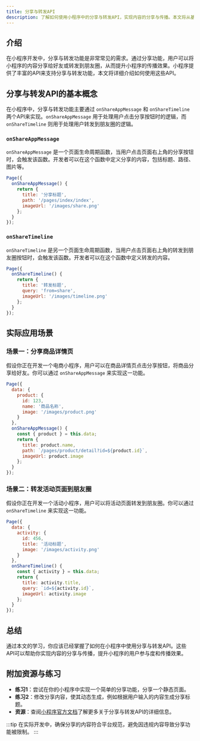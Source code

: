 ```yaml
---
title: 分享与转发API
description: 了解如何使用小程序中的分享与转发API，实现内容的分享与传播。本文将从基础概念到实际应用，逐步讲解如何在小程序中实现分享功能。
---
```


## 介绍

在小程序开发中，分享与转发功能是非常常见的需求。通过分享功能，用户可以将小程序的内容分享给好友或转发到朋友圈，从而提升小程序的传播效果。小程序提供了丰富的API来支持分享与转发功能，本文将详细介绍如何使用这些API。

## 分享与转发API的基本概念

在小程序中，分享与转发功能主要通过 `onShareAppMessage` 和 `onShareTimeline` 两个API来实现。`onShareAppMessage` 用于处理用户点击分享按钮时的逻辑，而 `onShareTimeline` 则用于处理用户转发到朋友圈的逻辑。

### `onShareAppMessage`

`onShareAppMessage` 是一个页面生命周期函数，当用户点击页面右上角的分享按钮时，会触发该函数。开发者可以在这个函数中定义分享的内容，包括标题、路径、图片等。

```javascript
Page({
  onShareAppMessage() {
    return {
      title: '分享标题',
      path: '/pages/index/index',
      imageUrl: '/images/share.png'
    };
  }
});
```

### `onShareTimeline`

`onShareTimeline` 是另一个页面生命周期函数，当用户点击页面右上角的转发到朋友圈按钮时，会触发该函数。开发者可以在这个函数中定义转发的内容。

```javascript
Page({
  onShareTimeline() {
    return {
      title: '转发标题',
      query: 'from=share',
      imageUrl: '/images/timeline.png'
    };
  }
});
```

## 实际应用场景

### 场景一：分享商品详情页

假设你正在开发一个电商小程序，用户可以在商品详情页点击分享按钮，将商品分享给好友。你可以通过 `onShareAppMessage` 来实现这一功能。

```javascript
Page({
  data: {
    product: {
      id: 123,
      name: '商品名称',
      image: '/images/product.png'
    }
  },
  onShareAppMessage() {
    const { product } = this.data;
    return {
      title: product.name,
      path: `/pages/product/detail?id=${product.id}`,
      imageUrl: product.image
    };
  }
});
```

### 场景二：转发活动页面到朋友圈

假设你正在开发一个活动小程序，用户可以将活动页面转发到朋友圈。你可以通过 `onShareTimeline` 来实现这一功能。

```javascript
Page({
  data: {
    activity: {
      id: 456,
      title: '活动标题',
      image: '/images/activity.png'
    }
  },
  onShareTimeline() {
    const { activity } = this.data;
    return {
      title: activity.title,
      query: `id=${activity.id}`,
      imageUrl: activity.image
    };
  }
});
```

## 总结

通过本文的学习，你应该已经掌握了如何在小程序中使用分享与转发API。这些API可以帮助你实现内容的分享与传播，提升小程序的用户参与度和传播效果。

## 附加资源与练习

- **练习1**：尝试在你的小程序中实现一个简单的分享功能，分享一个静态页面。
- **练习2**：修改分享内容，使其动态生成，例如根据用户输入的内容生成分享标题。
- **资源**：查阅[小程序官方文档](https://developers.weixin.qq.com/miniprogram/dev/framework/)了解更多关于分享与转发API的详细信息。

:::tip
在实际开发中，确保分享的内容符合平台规范，避免因违规内容导致分享功能被限制。
:::